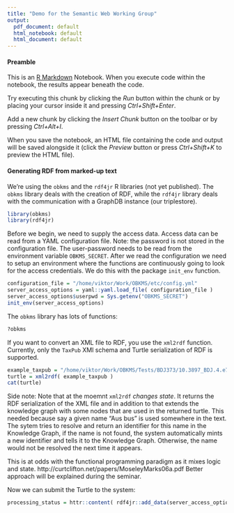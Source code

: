 ```yaml
---
title: "Demo for the Semantic Web Working Group"
output:
  pdf_document: default
  html_notebook: default
  html_document: default
---
```


#### Preamble

This is an [R Markdown](http://rmarkdown.rstudio.com) Notebook. When you execute code within the notebook, the results appear beneath the code. 

Try executing this chunk by clicking the *Run* button within the chunk or by placing your cursor inside it and pressing *Ctrl+Shift+Enter*. 

Add a new chunk by clicking the *Insert Chunk* button on the toolbar or by pressing *Ctrl+Alt+I*.

When you save the notebook, an HTML file containing the code and output will be saved alongside it (click the *Preview* button or press *Ctrl+Shift+K* to preview the HTML file).

#### Generating RDF from marked-up text

We're using the `obkms` and the `rdf4jr` R libraries (not yet published). The 
`obkms` library deals with the creation of RDF, while the `rdf4jr` library
deals with the communication with a GraphDB instance (our triplestore).

```r
library(obkms)
library(rdf4jr)
```

Before we begin, we need to supply the access data. Access data can be read from
a YAML configuration file. Note: the password is not stored in the configuration
file. The user-password needs to be read from the environment variable `OBKMS_SECRET`.
After we read the configuration we need to setup an environment where the functions
are continuously going to look for the access credentials. We do this with the
package `init_env` function.

```r
configuration_file = "/home/viktor/Work/OBKMS/etc/config.yml"
server_access_options = yaml::yaml.load_file( configuration_file )
server_access_options$userpwd = Sys.getenv("OBKMS_SECRET")
init_env(server_access_options)
```

The `obkms` library has lots of functions:
```r
?obkms
```

If you want to convert an XML file to RDF, you use the `xml2rdf` function.
Currently, only the `TaxPub` XMl schema and Turtle serialization of RDF is supported.

```r
example_taxpub = "/home/viktor/Work/OBKMS/Tests/BDJ373/10.3897_BDJ.4.e7713.xml"
turtle = xml2rdf( example_taxpub )
cat(turtle)
```

Side note: Note that at the moemnt `xml2rdf` *changes state*. It returns the RDF serialization
of the XML file and in addition to that extends the knowledge graph with some
nodes that are used in the returned turtle.
This needed because say a given name "Aus bus" is used somewhere in the text.
The sytem tries to resolve and return an identifier for this name in the Knowledge Graph,
if the name is not found, the system automatically mints a new identifier and
tells it to the Knowledge Graph. Otherwise, the name would not be resolved the
next time it appears.

This is at odds with the functional programming paradigm as it mixes logic and state.
http://curtclifton.net/papers/MoseleyMarks06a.pdf
Better approach will be explained during the seminar.

Now we can submit the Turtle to the system:

```r
processing_status = httr::content( rdf4jr::add_data(server_access_options, server_access_options$repository, turtle), as="text" ) 
```

